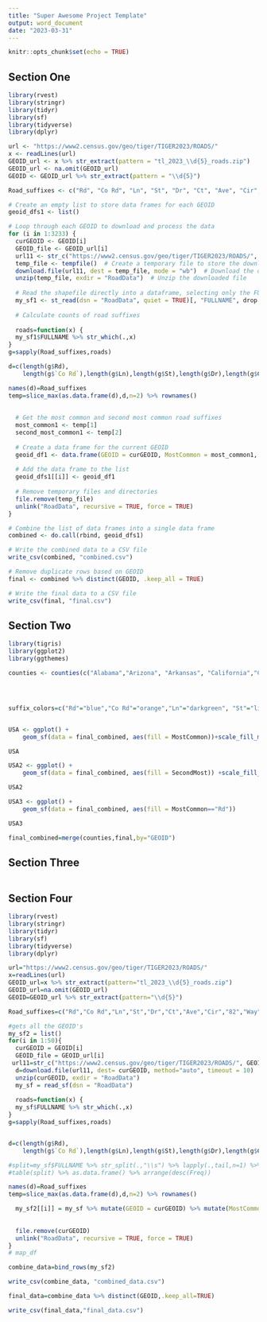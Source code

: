 ```yaml
---
title: "Super Awesome Project Template"
output: word_document
date: "2023-03-31"
---
```


```r
knitr::opts_chunk$set(echo = TRUE)
```

## Section One

```r

library(rvest)
library(stringr)
library(tidyr)
library(sf)
library(tidyverse)
library(dplyr)

url <- "https://www2.census.gov/geo/tiger/TIGER2023/ROADS/"
x <- readLines(url)
GEOID_url <- x %>% str_extract(pattern = "tl_2023_\\d{5}_roads.zip")
GEOID_url <- na.omit(GEOID_url)
GEOID <- GEOID_url %>% str_extract(pattern = "\\d{5}")

Road_suffixes <- c("Rd", "Co Rd", "Ln", "St", "Dr", "Ct", "Ave", "Cir", "82", "Way", "Loop", "Pl", "Blvd")

# Create an empty list to store data frames for each GEOID
geoid_dfs1 <- list()

# Loop through each GEOID to download and process the data
for (i in 1:3233) {
  curGEOID <- GEOID[i]
  GEOID_file <- GEOID_url[i]
  url11 <- str_c("https://www2.census.gov/geo/tiger/TIGER2023/ROADS/", GEOID_file)
  temp_file <- tempfile()  # Create a temporary file to store the downloaded data
  download.file(url11, dest = temp_file, mode = "wb")  # Download the data
  unzip(temp_file, exdir = "RoadData")  # Unzip the downloaded file
  
  # Read the shapefile directly into a dataframe, selecting only the FULLNAME column
  my_sf1 <- st_read(dsn = "RoadData", quiet = TRUE)[, "FULLNAME", drop = FALSE]
  
  # Calculate counts of road suffixes
  
  roads=function(x) {
  my_sf1$FULLNAME %>% str_which(.,x)
}
g=sapply(Road_suffixes,roads)

d=c(length(g$Rd),
    length(g$`Co Rd`),length(g$Ln),length(g$St),length(g$Dr),length(g$Ct),length(g$Ave),length(g$Cir),length(g$`82`),length(g$Way),length(g$Loop),length(g$Pl),length(g$Blvd))

names(d)=Road_suffixes
temp=slice_max(as.data.frame(d),d,n=2) %>% rownames()
  
  
  # Get the most common and second most common road suffixes
  most_common1 <- temp[1]
  second_most_common1 <- temp[2]
  
  # Create a data frame for the current GEOID
  geoid_df1 <- data.frame(GEOID = curGEOID, MostCommon = most_common1, SecondMost = second_most_common1, stringsAsFactors = FALSE)
  
  # Add the data frame to the list
  geoid_dfs1[[i]] <- geoid_df1
  
  # Remove temporary files and directories
  file.remove(temp_file)
  unlink("RoadData", recursive = TRUE, force = TRUE)
}

# Combine the list of data frames into a single data frame
combined <- do.call(rbind, geoid_dfs1)

# Write the combined data to a CSV file
write_csv(combined, "combined.csv")

# Remove duplicate rows based on GEOID
final <- combined %>% distinct(GEOID, .keep_all = TRUE)

# Write the final data to a CSV file
write_csv(final, "final.csv")


```


## Section Two

```r

library(tigris)
library(ggplot2)
library(ggthemes)

counties <- counties(c("Alabama","Arizona", "Arkansas", "California","Colorado", "Connecticut", "Delware", "Florida", "Georgia", "Idaho", "Illinois", "Indiana", "Iowa", "Kansas", "Kentucky", "Louisiana", "Maine", "Maryland", "Massachusetts", "Michigan", "Minnesota", "Mississippi", "Missouri", "Montana", "Nebraska", "Nevada", "New Hampshire", "New Jersey", "New Mexico", "New York", "North Carolina", "North Dakota", "Ohio", "Oklahoma", "Oregon", "Pennsylvania", "Rhode Island", "South Carolina", "South Dakota", "Tennessee", "Texas", "Utah", "Vermont", "Virginia", "Washington", "West Virginia", "Wisconsin","Wyoming"), cb = TRUE)




suffix_colors=c("Rd"="blue","Co Rd"="orange","Ln"="darkgreen", "St"="lightblue", "Dr"="yellow", "Ct"="red","Ave"=="purple","Cir"="lightgreen","82"="pink","Loop"="maroon","Pl"="black","Blvd"="grey")


USA <- ggplot() +
    geom_sf(data = final_combined, aes(fill = MostCommon))+scale_fill_manual(values=suffix_colors)

USA

USA2 <- ggplot() +
    geom_sf(data = final_combined, aes(fill = SecondMost)) +scale_fill_manual(values=suffix_colors)

USA2

USA3 <- ggplot() +
    geom_sf(data = final_combined, aes(fill = MostCommon=="Rd")) 

USA3

final_combined=merge(counties,final,by="GEOID")

```

## Section Three

```r

          

```



## Section Four

```r
library(rvest)
library(stringr)
library(tidyr)
library(sf)
library(tidyverse)
library(dplyr)

url="https://www2.census.gov/geo/tiger/TIGER2023/ROADS/"
x=readLines(url)
GEOID_url=x %>% str_extract(pattern="tl_2023_\\d{5}_roads.zip")
GEOID_url=na.omit(GEOID_url)
GEOID=GEOID_url %>% str_extract(pattern="\\d{5}")

Road_suffixes=c("Rd","Co Rd","Ln","St","Dr","Ct","Ave","Cir","82","Way","Loop","Pl","Blvd")

#gets all the GEOID's
my_sf2 = list()
for(i in 1:50){
  curGEOID = GEOID[i]
  GEOID_file = GEOID_url[i]
 url11=str_c("https://www2.census.gov/geo/tiger/TIGER2023/ROADS/", GEOID_file)
  d=download.file(url11, dest= curGEOID, method="auto", timeout = 10)
  unzip(curGEOID, exdir = "RoadData")
  my_sf = read_sf(dsn = "RoadData")
  
  roads=function(x) {
  my_sf$FULLNAME %>% str_which(.,x)
}
g=sapply(Road_suffixes,roads)


d=c(length(g$Rd),
    length(g$`Co Rd`),length(g$Ln),length(g$St),length(g$Dr),length(g$Ct),length(g$Ave),length(g$Cir),length(g$`82`),length(g$Way),length(g$Loop),length(g$Pl),length(g$Blvd))

#split=my_sf$FULLNAME %>% str_split(.,"\\s") %>% lapply(.,tail,n=1) %>% unlist()
#table(split) %>% as.data.frame() %>% arrange(desc(Freq))

names(d)=Road_suffixes
temp=slice_max(as.data.frame(d),d,n=2) %>% rownames()

  my_sf2[[i]] = my_sf %>% mutate(GEOID = curGEOID) %>% mutate(MostCommon=temp[1]) %>% mutate(SecondMost=temp[2])
  
  
  file.remove(curGEOID)
  unlink("RoadData", recursive = TRUE, force = TRUE)
}
# map_df

combine_data=bind_rows(my_sf2)

write_csv(combine_data, "combined_data.csv")

final_data=combine_data %>% distinct(GEOID,.keep_all=TRUE)

write_csv(final_data,"final_data.csv")

```

```r


```
